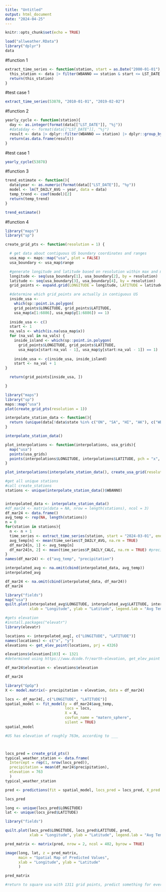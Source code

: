 ---
title: "Untitled"
output: html_document
date: "2024-04-25"
---

```{r setup, include=FALSE}
knitr::opts_chunk$set(echo = TRUE)
```

```{r}
load("allweather.RData")
library("dplyr")
data

```

#function 1
```{r}

extract_time_series <- function(station, start = as.Date("2000-01-01"), end = as.Date("2024-05-07")){
  this_station <- data |> filter(WBANNO == station & start <= LST_DATE & end >= LST_DATE)
  return(this_station)
}
```

#test case 1
```{r}
extract_time_series(53878, "2010-01-01", "2019-02-02")
```


#function 2

```{r}
yearly_cycle <- function(station){
  day <- as.integer(format(data[["LST_DATE"]], "%j"))
  #data$day <- format(data[["LST_DATE"]], "%j")
  result <- data |> dplyr::filter(WBANNO == station) |> dplyr::group_by(day = as.integer(format("LST_DATE", "%j"))) |> dplyr::summarize(expected_avg_temp = mean(T_DAILY_AVG, na.rm = TRUE))
  return(as.data.frame(result))
}

```
#test case 1
```{r}
yearly_cycle(53878)
```
#function 3
```{r}
trend_estimate <- function(){
  data$year <- as.numeric(format(data[["LST_DATE"]], "%y"))
  model <- lm(T_DAILY_AVG ~ year, data = data)
  temp_trend <- coef(model)[2]
  return(temp_trend)
}
```

```{r}
trend_estimate()
```
#function 4
```{r}
library("maps")
library("sp")
```

```{r}
create_grid_pts <- function(resolution = 1) {

  # get data about contiguous US boundary coordinates and ranges
  usa_map <- maps::map("usa", plot = FALSE)
  usa_boundary <- usa_map$range

  #generate longitude and latitude based on resolution within max and min
  longitude <- seq(usa_boundary[1], usa_boundary[2], by = resolution)
  latitude <- seq(usa_boundary[3], usa_boundary[4], by = resolution)
  grid_points <- expand.grid(LONGITUDE = longitude, LATITUDE = latitude)

  #determine which grid_points are actually in contiguous US
  inside_usa <-
    which(sp::point.in.polygon(
    grid_points$LONGITUDE, grid_points$LATITUDE,
    usa_map$x[1:6886], usa_map$y[1:6886]) == 1)
  
  inside_usa <- c()
  start <- 1
  na_vals <- which(is.na(usa_map$x))
  for (na_val in na_vals) {
    inside_island <- which(sp::point.in.polygon(
      grid_points$LONGITUDE, grid_points$LATITUDE, 
      usa_map$x[start:na_val - 1], usa_map$y[start:na_val - 1]) == 1)
    
    inside_usa <- c(inside_usa, inside_island)
    start <- na_val + 1
}

  return(grid_points[inside_usa, ])

}
```

```{r}
library("maps")
library("sp")
maps::map("usa")
plot(create_grid_pts(resolution = 1))
```



```{r}
interpolate_station_data <- function(){
  return (unique(data[!data$state %in% c("ON", "SA", "HI", "AK"), c("WBANNO", "station_name", "LONGITUDE", "LATITUDE")]) )
}
```

```{r}
interpolate_station_data()
```


```{r}
plot_interpolations <- function(interpolations, usa_grids){
  map("usa")
  points(usa_grids)
  points(interpolations$LONGITUDE, interpolations$LATITUDE, pch = "x", cex = 0.5)
}
```

```{r}
plot_interpolations(interpolate_station_data(), create_usa_grid(resolution = 1))
```


```{r}
#get all unique stations
#call create_stations
stations <- unique(interpolate_station_data()$WBANNO)


interpolated_data <- interpolate_station_data()
#df_mar24 <- matrix(data = NA, nrow = length(stations), ncol = 3)
df_mar24 <- data.frame()
avg_temp <- rep(NA, length(stations))
n = 0
for(station in stations){
  n <- n + 1
  time_series <- extract_time_series(station, start = "2024-03-01", end = "2024-03-31")
  avg_temp[n] <- mean(time_series$T_DAILY_AVG, na.rm = TRUE)
  df_mar24[n, 1] <- avg_temp[n]
  df_mar24[n, 2] <- mean(time_series$P_DAILY_CALC, na.rm = TRUE) #precipitation
}
names(df_mar24) <- c("avg_temp", "precipitation")

interpolated_avg <- na.omit(cbind(interpolated_data, avg_temp))
interpolated_avg

df_mar24 <- na.omit(cbind(interpolated_data, df_mar24))
df_mar24


```

```{r}
library("fields")
map("usa")
quilt.plot(interpolated_avg$LONGITUDE, interpolated_avg$LATITUDE, interpolated_avg$avg_temp, add = TRUE,
           xlab = "Longitude", ylab = "Latitude", legend.lab = "Avg Temperature")
```

```{r}
#gets elevation
#install.packages("elevatr")
library(elevatr)

locations <- interpolated_avg[, c("LONGITUDE", "LATITUDE")]
names(locations) <- c("x", "y")
elevations <- get_elev_point(locations, prj = 4326)

elevations$elevation[103] <- 1321
#determined using https://www.dcode.fr/earth-elevation, get_elev_point did not find this elevation

df_mar24$elevation <- elevations$elevation

df_mar24
```

```{r}
library("GpGp")
X <- model.matrix(~ precipitation + elevation, data = df_mar24)

locs <- df_mar24[, c("LONGITUDE", "LATITUDE")]
spatial_model <- fit_model(y = df_mar24$avg_temp,
                           locs = locs,
                           X = X,
                           covfun_name = "matern_sphere", 
                           silent = TRUE)
spatial_model

#US has elevation of roughly 763m, according to ___




```



```{r}
locs_pred = create_grid_pts()
typical_weather_station <- data.frame(
  Intercept = rep(1, nrow(locs_pred)),
  precipitation = mean(df_mar24$precipitation),
  elevation = 763
  )
typical_weather_station

pred <- predictions(fit = spatial_model, locs_pred = locs_pred, X_pred = typical_weather_station)

locs_pred

long <- unique(locs_pred$LONGITUDE)
lat <- unique(locs_pred$LATITUDE)

library("fields")

quilt.plot(locs_pred$LONGITUDE, locs_pred$LATITUDE, pred,
           xlab = "Longitude", ylab = "Latitude", legend.lab = "Avg Temperature")

pred_matrix <- matrix(pred, nrow = 2, ncol = 402, byrow = TRUE)

image(long, lat, z = pred_matrix,
      main = "Spatial Map of Predicted Values",
      xlab = "Longitude", ylab = "Latitude"
      )

pred_matrix

#return to square usa with 1311 grid points, predict something for every single one of those gridpoints, using the same predictors. then, point in polygon so that we only have the points that are in the united states. take those indices and then only use those ones for our
```


